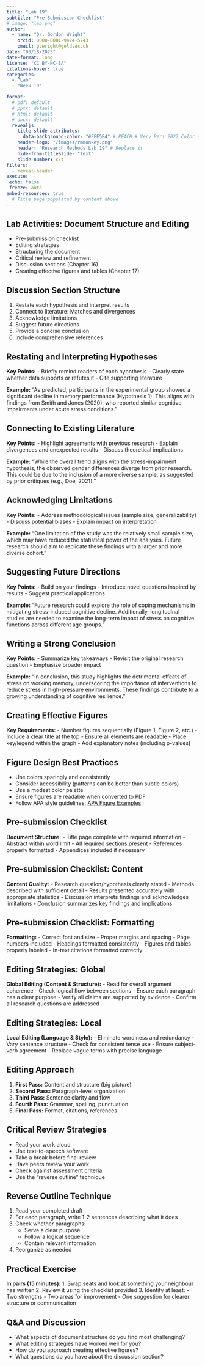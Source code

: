 ```yaml
---
title: "Lab 19"
subtitle: "Pre-Submission Checklist"
# image: "lab.png"
author: 
  - name: "Dr. Gordon Wright"
    orcid: 0000-0001-9424-5743
    email: g.wright@gold.ac.uk
date: "03/18/2025"
date-format: long
license: "CC BY-NC-SA"
citations-hover: true
categories: 
  - "Lab"
  - "Week 19"

format: 
  # pdf: default
  # pptx: default
  # html: default
  # docx: default
  revealjs: 
    title-slide-attributes: 
      data-background-color: "#FFE5B4" # PEACH # Very Peri 2022 Color of the year
    header-logo: "/images/rmmonkey.png"
    header: "Research Methods Lab 19" # Replace it
    hide-from-titleSlide: "text"
    slide-number: c/t
filters:
  - reveal-header
execute:
 echo: false
 freeze: auto
embed-resources: true
  # Title page populated by content above
---
```


## Lab Activities: Document Structure and Editing

- Pre-submission checklist
- Editing strategies
- Structuring the document
- Critical review and refinement
- Discussion sections (Chapter 16)
- Creating effective figures and tables (Chapter 17)

## Discussion Section Structure

1. Restate each hypothesis and interpret results
2. Connect to literature: Matches and divergences
3. Acknowledge limitations
4. Suggest future directions
5. Provide a concise conclusion
6. Include comprehensive references

## Restating and Interpreting Hypotheses

**Key Points:**
- Briefly remind readers of each hypothesis
- Clearly state whether data supports or refutes it
- Cite supporting literature

::: {.callout-tip}
**Example:** "As predicted, participants in the experimental group showed a significant decline in memory performance (Hypothesis 1). This aligns with findings from Smith and Jones (2020), who reported similar cognitive impairments under acute stress conditions."
:::

## Connecting to Existing Literature

**Key Points:**
- Highlight agreements with previous research
- Explain divergences and unexpected results
- Discuss theoretical implications

::: {.callout-tip}
**Example:** "While the overall trend aligns with the stress-impairment hypothesis, the observed gender differences diverge from prior research. This could be due to the inclusion of a more diverse sample, as suggested by prior critiques (e.g., Doe, 2021)."
:::

## Acknowledging Limitations

**Key Points:**
- Address methodological issues (sample size, generalizability)
- Discuss potential biases
- Explain impact on interpretation

::: {.callout-tip}
**Example:** "One limitation of the study was the relatively small sample size, which may have reduced the statistical power of the analyses. Future research should aim to replicate these findings with a larger and more diverse cohort."
:::

## Suggesting Future Directions

**Key Points:**
- Build on your findings
- Introduce novel questions inspired by results
- Suggest practical applications

::: {.callout-tip}
**Example:** "Future research could explore the role of coping mechanisms in mitigating stress-induced cognitive decline. Additionally, longitudinal studies are needed to examine the long-term impact of stress on cognitive functions across different age groups."
:::

## Writing a Strong Conclusion

**Key Points:**
- Summarize key takeaways
- Revisit the original research question
- Emphasize broader impact

::: {.callout-tip}
**Example:** "In conclusion, this study highlights the detrimental effects of stress on working memory, underscoring the importance of interventions to reduce stress in high-pressure environments. These findings contribute to a growing understanding of cognitive resilience."
:::

## Creating Effective Figures

**Key Requirements:**
- Number figures sequentially (Figure 1, Figure 2, etc.)
- Include a clear title at the top
- Ensure all elements are readable
- Place key/legend within the graph
- Add explanatory notes (including p-values)

## Figure Design Best Practices

- Use colors sparingly and consistently
- Consider accessibility (patterns can be better than subtle colors)
- Use a modest color palette
- Ensure figures are readable when converted to PDF
- Follow APA style guidelines: [APA Figure Examples](https://apastyle.apa.org/style-grammar-guidelines/tables-figures/sample-figures)

## Pre-submission Checklist

**Document Structure:**
- Title page complete with required information
- Abstract within word limit
- All required sections present
- References properly formatted
- Appendices included if necessary

## Pre-submission Checklist: Content

**Content Quality:**
- Research question/hypothesis clearly stated
- Methods described with sufficient detail
- Results presented accurately with appropriate statistics
- Discussion interprets findings and acknowledges limitations
- Conclusion summarizes key findings and implications

## Pre-submission Checklist: Formatting

**Formatting:**
- Correct font and size
- Proper margins and spacing
- Page numbers included
- Headings formatted consistently
- Figures and tables properly labeled
- In-text citations formatted correctly

## Editing Strategies: Global

**Global Editing (Content & Structure):**
- Read for overall argument coherence
- Check logical flow between sections
- Ensure each paragraph has a clear purpose
- Verify all claims are supported by evidence
- Confirm all research questions are addressed

## Editing Strategies: Local

**Local Editing (Language & Style):**
- Eliminate wordiness and redundancy
- Vary sentence structure
- Check for consistent tense use
- Ensure subject-verb agreement
- Replace vague terms with precise language

## Editing Approach

1. **First Pass:** Content and structure (big picture)
2. **Second Pass:** Paragraph-level organization
3. **Third Pass:** Sentence clarity and flow
4. **Fourth Pass:** Grammar, spelling, punctuation
5. **Final Pass:** Format, citations, references

## Critical Review Strategies

- Read your work aloud
- Use text-to-speech software
- Take a break before final review
- Have peers review your work
- Check against assessment criteria
- Use the "reverse outline" technique

## Reverse Outline Technique

1. Read your completed draft
2. For each paragraph, write 1-2 sentences describing what it does
3. Check whether paragraphs:
   - Serve a clear purpose
   - Follow a logical sequence
   - Contain relevant information
4. Reorganize as needed

## Practical Exercise

**In pairs (15 minutes):**
1. Swap seats and look at something your neighbour has written
2. Review it using the checklist provided
3. Identify at least:
   - Two strengths
   - Two areas for improvement
   - One suggestion for clearer structure or communication

## Q&A and Discussion

- What aspects of document structure do you find most challenging?
- What editing strategies have worked well for you?
- How do you approach creating effective figures?
- What questions do you have about the discussion section?